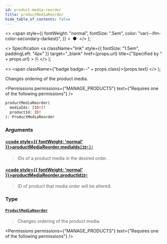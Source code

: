 ```yaml
---
id: product-media-reorder
title: productMediaReorder
hide_table_of_contents: false
---
```


  <>
    <span
      style={{
        fontWeight: "normal",
        fontSize: ".5em",
        color: "var(--ifm-color-secondary-darkest)",
      }}
    >
      &nbsp;●&nbsp;
    </span>
  </>
);

  <>
    Specification
    <a
      className="link"
      style={{ fontSize: "1.5em", paddingLeft: "4px" }}
      target="\_blank"
      href={props.url}
      title={"Specified by " + props.url}
    >
      ⎘
    </a>
  </>
);

  <>
    <span className={"badge badge--" + props.class}>{props.text}</span>
  </>
);

Changes ordering of the product media.

<Permissions
  permissions={"MANAGE_PRODUCTS"}
  text={"Requires one of the following permissions"}
/>

```graphql
productMediaReorder(
  mediaIds: [ID!]!
  productId: ID!
): ProductMediaReorder
```

### Arguments

#### [<code style={{ fontWeight: 'normal' }}>productMediaReorder.<b>mediaIds</b></code>](#)<Bullet />[`[ID!]!`](../../../api-reference/miscellaneous/scalars/id) <Badge class="secondary" text="non-null"/> <Badge class="secondary" text="scalar"/> <Badge class="secondary" text="miscellaneous"/>

> IDs of a product media in the desired order.

#### [<code style={{ fontWeight: 'normal' }}>productMediaReorder.<b>productId</b></code>](#)<Bullet />[`ID!`](../../../api-reference/miscellaneous/scalars/id) <Badge class="secondary" text="non-null"/> <Badge class="secondary" text="scalar"/> <Badge class="secondary" text="miscellaneous"/>

> ID of product that media order will be altered.

### Type

#### [`ProductMediaReorder`](../../../api-reference/products/objects/product-media-reorder) <Badge class="secondary" text="object"/> <Badge class="secondary" text="products"/>

> Changes ordering of the product media.

<Permissions
  permissions={"MANAGE_PRODUCTS"}
  text={"Requires one of the following permissions"}
/>

>


